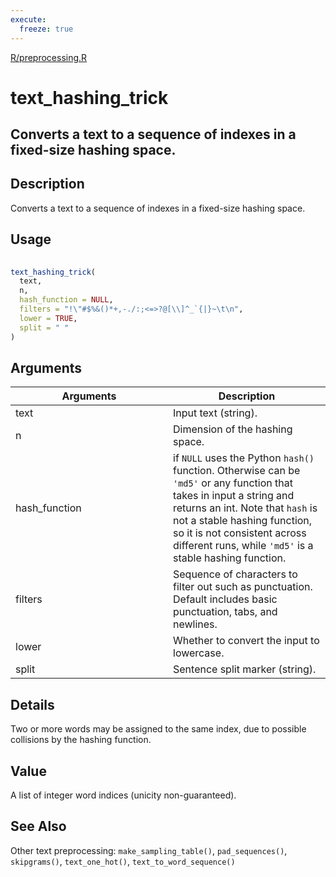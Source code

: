 ```yaml
---
execute:
  freeze: true
---
```


[R/preprocessing.R](https://github.com/rstudio/keras//blob/main/R/preprocessing.R#L234) 

# text_hashing_trick

## Converts a text to a sequence of indexes in a fixed-size hashing space.

## Description
 Converts a text to a sequence of indexes in a fixed-size hashing space. 


## Usage
```r
 
text_hashing_trick( 
  text, 
  n, 
  hash_function = NULL, 
  filters = "!\"#$%&()*+,-./:;<=>?@[\\]^_`{|}~\t\n", 
  lower = TRUE, 
  split = " " 
) 
```

## Arguments
|Arguments|Description|
|---|---|
| text | Input text (string). |
| n | Dimension of the hashing space. |
| hash_function | if `NULL` uses the Python `hash()` function. Otherwise can be `'md5'` or any function that takes in input a string and returns an int. Note that `hash` is not a stable hashing function, so it is not consistent across different runs, while `'md5'` is a stable hashing function. |
| filters | Sequence of characters to filter out such as punctuation. Default includes basic punctuation, tabs, and newlines. |
| lower | Whether to convert the input to lowercase. |
| split | Sentence split marker (string). |

## Details
 Two or more words may be assigned to the same index, due to possible collisions by the hashing function. 


## Value
 A list of integer word indices (unicity non-guaranteed). 



## See Also
 Other text preprocessing:  `make_sampling_table()`, `pad_sequences()`, `skipgrams()`, `text_one_hot()`, `text_to_word_sequence()` 

